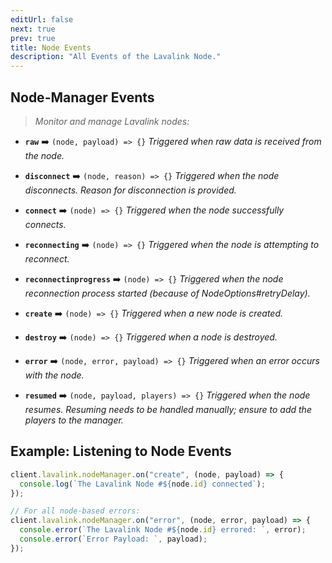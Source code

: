 ---
editUrl: false
next: true
prev: true
title: Node Events
description: "All Events of the Lavalink Node."
---

## Node-Manager Events

> *Monitor and manage Lavalink nodes:*

- **`raw`** ➡️ `(node, payload) => {}`
  *Triggered when raw data is received from the node.*

- **`disconnect`** ➡️ `(node, reason) => {}`
  *Triggered when the node disconnects. Reason for disconnection is provided.*

- **`connect`** ➡️ `(node) => {}`
  *Triggered when the node successfully connects.*

- **`reconnecting`** ➡️ `(node) => {}`
  *Triggered when the node is attempting to reconnect.*

- **`reconnectinprogress`** ➡️ `(node) => {}`
  *Triggered when the node reconnection process started (because of NodeOptions#retryDelay).*

- **`create`** ➡️ `(node) => {}`
  *Triggered when a new node is created.*

- **`destroy`** ➡️ `(node) => {}`
  *Triggered when a node is destroyed.*

- **`error`** ➡️ `(node, error, payload) => {}`
  *Triggered when an error occurs with the node.*

- **`resumed`** ➡️ `(node, payload, players) => {}`
  *Triggered when the node resumes.*
  *Resuming needs to be handled manually; ensure to add the players to the manager.*

## Example: Listening to Node Events

```js
client.lavalink.nodeManager.on("create", (node, payload) => {
  console.log(`The Lavalink Node #${node.id} connected`);
});

// For all node-based errors:
client.lavalink.nodeManager.on("error", (node, error, payload) => {
  console.error(`The Lavalink Node #${node.id} errored: `, error);
  console.error(`Error Payload: `, payload);
});
